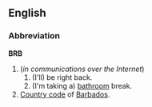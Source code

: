 ==English==
===Abbreviation===
'''BRB'''

#(''in communications over the Internet'')
##(I'll) be right back.
##(I'm taking a) [[bathroom]] break.
#[[Country code]] of [[Barbados]].